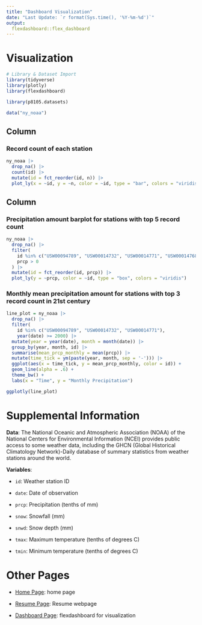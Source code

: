 ```yaml
---
title: "Dashboard Visualization"
date: "Last Update: `r format(Sys.time(), '%Y-%m-%d')`"
output: 
  flexdashboard::flex_dashboard
---
```



# Visualization
```r
# Library & Dataset Import
library(tidyverse)
library(plotly)
library(flexdashboard)

library(p8105.datasets)
```

```r
data("ny_noaa")
```

Column {data-width=600}
-----------------------------------------------------------------------

### Record count of each station

```r
ny_noaa |>
  drop_na() |>
  count(id) |>
  mutate(id = fct_reorder(id, n)) |>
  plot_ly(x = ~id, y = ~n, color = ~id, type = "bar", colors = "viridis") 
```

Column {data-width=400}
-----------------------------------------------------------------------

### Precipitation amount barplot for stations with top 5 record count

```r
ny_noaa |>
  drop_na() |> 
  filter(
    id %in% c("USW00094789", "USW00014732", "USW00014771", "USW00014768", "USW00004725"), 
    prcp > 0
  ) |>
  mutate(id = fct_reorder(id, prcp)) |>
  plot_ly(y = ~prcp, color = ~id, type = "box", colors = "viridis")
```

### Monthly mean precipitation amount for stations with top 3 record count in 21st century

```r
line_plot = ny_noaa |>
  drop_na() |> 
  filter(
    id %in% c("USW00094789", "USW00014732", "USW00014771"),
    year(date) >= 2000) |>
  mutate(year = year(date), month = month(date)) |>
  group_by(year, month, id) |>
  summarise(mean_prcp_monthly = mean(prcp)) |> 
  mutate(time_tick = ym(paste(year, month, sep = '-'))) |>
  ggplot(aes(x = time_tick, y = mean_prcp_monthly, color = id)) + 
  geom_line(alpha = .6) + 
  theme_bw() +
  labs(x = "Time", y = "Monthly Precipitation")

ggplotly(line_plot)
```
# Supplemental Information
**Data**: The National Oceanic and Atmospheric Association (NOAA) of the National Centers for Environmental Information (NCEI) provides public access to some weather data, including the GHCN (Global Historical Climatology Network)-Daily database of summary statistics from weather stations around the world.

**Variables**:

- `id`: Weather station ID

- `date`: Date of observation

- `prcp`: Precipitation (tenths of mm)

- `snow`: Snowfall (mm)

- `snwd`: Snow depth (mm)

- `tmax`: Maximum temperature (tenths of degrees C)

- `tmin`: Minimum temperature (tenths of degrees C)

# Other Pages
- [Home Page](index.html): home page
- [Resume Page](resume.html): Resume webpage

- [Dashboard Page](dashboard-part.html): flexdashboard for visualization